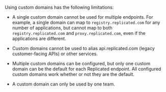 Using custom domains has the following limitations:

- A single custom domain cannot be used for multiple endpoints. For example, a single domain can map to `registry.replicated.com` for any number of applications, but cannot map to both `registry.replicated.com` and `proxy.replicated.com`, even if the applications are different.

- Custom domains cannot be used to alias api.replicated.com (legacy customer-facing APIs) or other services.

- Multiple custom domains can be configured, but only one custom domain can be the default for each Replicated endpoint. All configured custom domains work whether or not they are the default.

- A custom domain can only be used by one team.